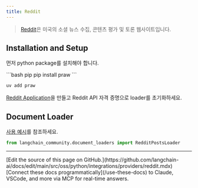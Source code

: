 ```yaml
---
title: Reddit
---
```


>[Reddit](https://www.reddit.com)은 미국의 소셜 뉴스 수집, 콘텐츠 평가 및 토론 웹사이트입니다.

## Installation and Setup

먼저 python package를 설치해야 합니다.

<CodeGroup>
```bash pip
pip install praw
```

```bash uv
uv add praw
```
</CodeGroup>

[Reddit Application](https://www.reddit.com/prefs/apps/)을 만들고 Reddit API 자격 증명으로 loader를 초기화하세요.

## Document Loader

[사용 예시](/oss/python/integrations/document_loaders/reddit)를 참조하세요.


```python
from langchain_community.document_loaders import RedditPostsLoader
```

---

<Callout icon="pen-to-square" iconType="regular">
    [Edit the source of this page on GitHub.](https://github.com/langchain-ai/docs/edit/main/src/oss/python/integrations/providers/reddit.mdx)
</Callout>
<Tip icon="terminal" iconType="regular">
    [Connect these docs programmatically](/use-these-docs) to Claude, VSCode, and more via MCP for    real-time answers.
</Tip>
